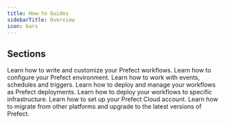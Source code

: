 ```yaml
---
title: How-to Guides
sidebarTitle: Overview
icon: bars
---
```


## Sections

<CardGroup cols={3}>
  <Card title="Workflows" icon="play" href="/v3/how-to-guides/workflows/">
    Learn how to write and customize your Prefect workflows.
  </Card>
  <Card title="Configuration" icon="gears" href="/v3/how-to-guides/configuration/">
    Learn how to configure your Prefect environment.
  </Card>
  <Card title="Automations" icon="robot" href="/v3/how-to-guides/automations/">
    Learn how to work with events, schedules and triggers.
  </Card>
  <Card title="Deployments" icon="rocket" href="/v3/how-to-guides/deployments/">
    Learn how to deploy and manage your workflows as Prefect deployments.
  </Card>
  <Card title="Deployment Infrastructure" icon="city" href="/v3/how-to-guides/deployment_infra/">
    Learn how to deploy your workflows to specific infrastructure.
  </Card>
  <Card title="Prefect Cloud" icon="cloud" href="/v3/how-to-guides/cloud/">
    Learn how to set up your Prefect Cloud account.
  </Card>
  <Card title="Migrate" icon="circle-up" href="/v3/how-to-guides/migrate/">
    Learn how to migrate from other platforms and upgrade to the latest versions of Prefect.
  </Card>
</CardGroup>
